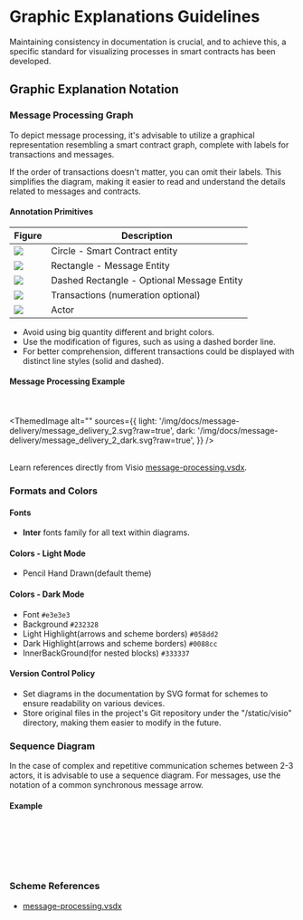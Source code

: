
# Graphic Explanations Guidelines

Maintaining consistency in documentation is crucial, and to achieve this, a specific standard for visualizing processes in smart contracts has been developed.

## Graphic Explanation Notation

### Message Processing Graph

To depict message processing, it's advisable to utilize a graphical representation resembling a smart contract graph, complete with labels for transactions and messages.

If the order of transactions doesn't matter, you can omit their labels. This simplifies the diagram, making it easier to read and understand the details related to messages and contracts.

#### Annotation Primitives

|Figure|Description|
|------|-----------|
|![](/img/docs/scheme-templates/message-processing-graphs/circle_for_smart_contract.svg?raw=true) | Circle - Smart Contract entity |
|![](/img/docs/scheme-templates/message-processing-graphs/rectangle_for_regular_message.svg?raw=true)  | Rectangle - Message Entity |
|![](/img/docs/scheme-templates/message-processing-graphs/dashed_rectgl_for_optional_message.svg?raw=true)  | Dashed Rectangle - Optional Message Entity |
|![](/img/docs/scheme-templates/message-processing-graphs/line_for_transaction.svg?raw=true) | Transactions (numeration optional)|
|![](/img/docs/scheme-templates/message-processing-graphs/person_figure_for_actor.svg?raw=true) | Actor|

* Avoid using big quantity different and bright colors.
* Use the modification of figures, such as using a dashed border line.
* For better comprehension, different transactions could be displayed with distinct line styles (solid and dashed).


#### Message Processing Example

<br></br>
<ThemedImage
  alt=""
  sources={{
    light: '/img/docs/message-delivery/message_delivery_2.svg?raw=true',
    dark: '/img/docs/message-delivery/message_delivery_2_dark.svg?raw=true',
  }}
/>
<br></br>



Learn references directly from Visio [message-processing.vsdx](/schemes-visio/message_processing.vsdx).


### Formats and Colors

#### Fonts

* **Inter** fonts family  for all text within diagrams.

#### Colors - Light Mode
* Pencil Hand Drawn(default theme)

#### Colors - Dark Mode
* Font `#e3e3e3`
* Background `#232328`
* Light Highlight(arrows and scheme borders) `#058dd2`
* Dark Highlight(arrows and scheme borders) `#0088cc`
* InnerBackGround(for nested blocks) `#333337`


#### Version Control Policy

* Set diagrams in the documentation by SVG format for schemes to ensure readability on various devices.
* Store original files in the project's Git repository under the "/static/visio" directory, making them easier to modify in the future.


### Sequence Diagram
In the case of complex and repetitive communication schemes between 2-3 actors, it is advisable to use a sequence diagram. For messages, use the notation of a common synchronous message arrow.

#### Example

<br></br>
<div class="text--center">
<ThemedImage
  alt=""
  sources={{
    light: '/img/docs/message-delivery/message_delivery_7.svg?raw=true',
    dark: '/img/docs/message-delivery/message_delivery_7_dark.svg?raw=true',
  }}
/>
</div>
<br></br>


### Scheme References

* [message-processing.vsdx](/schemes-visio/message_processing.vsdx)

